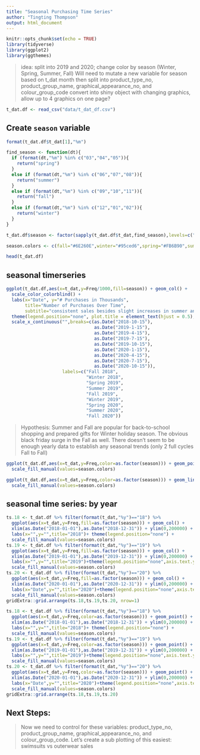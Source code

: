 ```yaml
---
title: "Seasonal Purchasing Time Series"
author: "Tingting Thompson"
output: html_document
---
```


```r
knitr::opts_chunk$set(echo = TRUE)
library(tidyverse)
library(ggplot2)
library(ggthemes)
```

> idea: split into 2019 and 2020; change color by season (Winter, Spring, Summer, Fall)
> Will need to mutate a new variable for season based on t_dat month
> then split into product_type_no, product_group_name, graphical_appearance_no, and colour_group_code
> convert into shiny object with changing graphics, allow up to 4 graphics on one page?


```r
t_dat.df <- read_csv("data/t_dat_df.csv")
```
## Create `season` variable
```r
format(t_dat.df$t_dat[1],"%m")

find_season <- function(dt){
  if (format(dt,"%m") %in% c("03","04","05")){
    return("spring")
  }
  else if (format(dt,"%m") %in% c("06","07","08")){
    return("summer")
  }
  else if (format(dt,"%m") %in% c("09","10","11")){
    return("fall")
  }
  else if (format(dt,"%m") %in% c("12","01","02")){
    return("winter")
  }
}

t_dat.df$season <- factor(sapply(t_dat.df$t_dat,find_season),levels=c("fall","winter","spring","summer"),ordered=TRUE)

season.colors <- c(fall="#6E260E",winter="#95ced6",spring="#FB6B90",summer="#F08000")

head(t_dat.df)
```


## seasonal timerseries
```r

ggplot(t_dat.df,aes(x=t_dat,y=Freq/1000,fill=season)) + geom_col() +
  scale_color_colorblind() + 
  labs(x="Date", y="# Purchases in Thousands",
       title="Number of Purchases Over Time",
       subtitle="consistent sales besides slight increases in summer and fall, likely back-to-school shopping and gifts purchases for winter holidays (Black Friday)") + 
  theme(legend.position="none", plot.title = element_text(hjust = 0.5),plot.subtitle = element_text(hjust = 0.5)) +
  scale_x_continuous("",breaks=c(as.Date("2018-10-15"),
                                 as.Date("2019-1-15"),
                                 as.Date("2019-4-15"),
                                 as.Date("2019-7-15"),
                                 as.Date("2019-10-15"),
                                 as.Date("2020-1-15"),
                                 as.Date("2020-4-15"),
                                 as.Date("2020-7-15"),
                                 as.Date("2020-10-15")),
                     labels=c("Fall 2018",
                              "Winter 2018",
                              "Spring 2019",
                              "Summer 2019",
                              "Fall 2019",
                              "Winter 2019",
                              "Spring 2020",
                              "Summer 2020",
                              "Fall 2020"))

```

> Hypothesis: Summer and Fall are popular for back-to-school shopping and prepared gifts for Winter holiday season. The obvious black friday surge in the Fall as well.
> There doesn't seem to be enough yearly data to establish any seasonal trends (only 2 full cycles Fall to Fall)

```r
ggplot(t_dat.df,aes(x=t_dat,y=Freq,color=as.factor(season))) + geom_point() +
  scale_fill_manual(values=season.colors) 

```

```r
ggplot(t_dat.df,aes(x=t_dat,y=Freq,color=as.factor(season))) + geom_line() +
  scale_fill_manual(values=season.colors)
```

## seasonal time series: by year

```r
ts.18 <- t_dat.df %>% filter(format(t_dat,"%y")=="18") %>% 
  ggplot(aes(x=t_dat,y=Freq,fill=as.factor(season))) + geom_col() + 
  xlim(as.Date("2018-01-01"),as.Date("2018-12-31")) + ylim(0,200000) +
  labs(x="",y="",title="2018")+ theme(legend.position="none") +
  scale_fill_manual(values=season.colors)
ts.19 <- t_dat.df %>% filter(format(t_dat,"%y")=="19") %>% 
  ggplot(aes(x=t_dat,y=Freq,fill=as.factor(season))) + geom_col() + 
  xlim(as.Date("2019-01-01"),as.Date("2019-12-31")) + ylim(0,200000) +
  labs(x="",y="",title="2019")+theme(legend.position="none",axis.text.y = element_blank()) +
  scale_fill_manual(values=season.colors)
ts.20 <- t_dat.df %>% filter(format(t_dat,"%y")=="20") %>% 
  ggplot(aes(x=t_dat,y=Freq,fill=as.factor(season))) + geom_col() + 
  xlim(as.Date("2020-01-01"),as.Date("2020-12-31")) + ylim(0,200000) +
  labs(x="Date",y="",title="2020")+theme(legend.position="none",axis.text.y = element_blank()) +
  scale_fill_manual(values=season.colors)
gridExtra::grid.arrange(ts.18,ts.19,ts.20, nrow=1)
```

```r
ts.18 <- t_dat.df %>% filter(format(t_dat,"%y")=="18") %>% 
  ggplot(aes(x=t_dat,y=Freq,color=as.factor(season))) + geom_point() + 
  xlim(as.Date("2018-01-01"),as.Date("2018-12-31")) + ylim(0,200000) +
  labs(x="",y="",title="2018")+ theme(legend.position="none") +
  scale_fill_manual(values=season.colors)
ts.19 <- t_dat.df %>% filter(format(t_dat,"%y")=="19") %>% 
  ggplot(aes(x=t_dat,y=Freq,color=as.factor(season))) + geom_point() + 
  xlim(as.Date("2019-01-01"),as.Date("2019-12-31")) + ylim(0,200000) +
  labs(x="",y="",title="2019")+theme(legend.position="none",axis.text.y = element_blank()) +
  scale_fill_manual(values=season.colors)
ts.20 <- t_dat.df %>% filter(format(t_dat,"%y")=="20") %>% 
  ggplot(aes(x=t_dat,y=Freq,color=as.factor(season))) + geom_point() + 
  xlim(as.Date("2020-01-01"),as.Date("2020-12-31")) + ylim(0,200000) +
  labs(x="Date",y="",title="2020")+theme(legend.position="none",axis.text.y = element_blank()) +
  scale_fill_manual(values=season.colors)
gridExtra::grid.arrange(ts.18,ts.19,ts.20)
```

## Next Steps:
> Now we need to control for these variables: product_type_no, product_group_name, graphical_appearance_no, and colour_group_code.
> Let's create a sub plotting of this
> easiest: swimsuits vs outerwear sales


